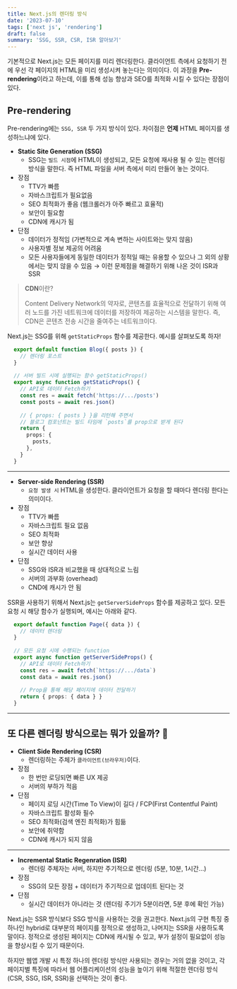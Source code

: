 ```yaml
---
title: Next.js의 렌더링 방식
date: '2023-07-10'
tags: ['next js', 'rendering']
draft: false
summary: 'SSG, SSR, CSR, ISR 알아보기'
---
```


기본적으로 Next.js는 모든 페이지를 미리 렌더링한다. 클라이언트 측에서 요청하기 전에 우선 각 페이지의 HTML을 미리 생성시켜 놓는다는 의미이다. 이 과정을 **Pre-rendering**이라고 하는데, 이를 통해 성능 향상과 SEO를 최적화 시킬 수 있다는 장점이 있다. 

## Pre-rendering
Pre-rendering에는 `SSG, SSR` 두 가지 방식이 있다. 차이점은 **언제** HTML 페이지를 생성하느냐에 있다.

- **Static Site Generation (SSG)**
  - SSG는 `빌드 시점`에 HTML이 생성되고, 모든 요청에 재사용 될 수 있는 렌더링 방식을 말한다. 즉 HTML 파일을 서버 측에서 미리 만들어 놓는 것이다. 
- 장점
    - TTV가 빠름
    - 자바스크립트가 필요없음
    - SEO 최적화가 좋음 (웹크롤러가 아주 빠르고 효율적)
    - 보안이 필요함
    - CDN에 캐시가 됨
- 단점
    - 데이터가 정적임 (가변적으로 계속 변하는 사이트와는 맞지 않음)
    - 사용자별 정보 제공의 어려움
    - 모든 사용자들에게 동일한 데이터가 정적일 때는 유용할 수 있으나 그 외의 상황에서는 맞지 않을 수 있음 → 이런 문제점을 해결하기 위해 나온 것이 ISR과 SSR

> **CDN**이란?
>
> Content Delivery Network의 약자로, 콘텐츠를 효율적으로 전달하기 위해 여러 노드를 가진 네트워크에 데이터를 저장하여 제공하는 시스템을 말한다. 즉, CDN은 콘텐츠 전송 시간을 줄여주는 네트워크이다.

Next.js는 SSG를 위해 `getStaticProps` 함수를 제공한다. 예시를 살펴보도록 하자!

```typescript
  export default function Blog({ posts }) {
    // 렌더링 포스트
  }
  
  // 서버 빌드 시에 실행되는 함수 getStaticProps()
  export async function getStaticProps() {
    // API로 데이터 Fetch하기
    const res = await fetch('https://.../posts')
    const posts = await res.json()
  
    // { props: { posts } }을 리턴해 주면서
    // 블로그 컴포넌트는 빌드 타임에 `posts`를 prop으로 받게 된다
    return {
      props: {
        posts,
      },
    }
  }
```

---

- **Server-side Rendering (SSR)**
  - `요청 발생 시` HTML을 생성한다. 클라이언트가 요청을 할 때마다 렌더링 한다는 의미이다.
- 장점
  - TTV가 빠름
  - 자바스크립트 필요 없음
  - SEO 최적화
  - 보안 향상
  - 실시간 데이터 사용
- 단점
    - SSG와 ISR과 비교했을 때 상대적으로 느림
    - 서버의 과부화 (overhead)
    - CND에 캐시가 안 됨

SSR을 사용하기 위해서 Next.js는 `getServerSideProps` 함수를 제공하고 있다. 모든 요청 시 해당 함수가 실행되며, 예시는 아래와 같다.

```typescript
  export default function Page({ data }) {
    // 데이터 렌더링
  }
  
  // 모든 요청 시에 수행되는 function
  export async function getServerSideProps() {
    // API로 데이터 Fetch하기
    const res = await fetch(`https://.../data`)
    const data = await res.json()
  
    // Prop을 통해 해당 페이지에 데이터 전달하기
    return { props: { data } }
  }
```

---

## 또 다른 렌더링 방식으로는 뭐가 있을까? 🤔

- **Client Side Rendering (CSR)**
  - 렌더링하는 주체가 `클라이언트(브라우저)`이다.
- 장점
    - 한 번만 로딩되면 빠른 UX 제공
    - 서버의 부하가 적음
- 단점
    - 페이지 로딩 시간(Time To View)이 길다 / FCP(First Contentful Paint)
    - 자바스크립트 활성화 필수
    - SEO 최적화(검색 엔진 최적화)가 힘듦
    - 보안에 취약함
    - CDN에 캐시가 되지 않음

---

- **Incremental Static Regenration (ISR)**
    - 렌더링 주체자는 서버, 하지만 주기적으로 렌더링 (5분, 10분, 1시간…)
- 장점
  - SSG의 모든 장점 + 데이터가 주기적으로 업데이트 된다는 것
- 단점
  - 실시간 데이터가 아니라는 것 (렌더링 주기가 5분이라면, 5분 후에 확인 가능)

Next.js는 SSR 방식보다 SSG 방식을 사용하는 것을 권고한다. Next.js의 구현 특징 중 하나인 hybrid로 대부분의 페이지를 정적으로 생성하고, 나머지는 SSR을 사용하도록 말이다. 정적으로 생성된 페이지는 CDN에 캐시될 수 있고, 부가 설정이 필요없이 성능을 향상시킬 수 있기 때문이다.

하지만 웹앱 개발 시 특정 하나의 렌더링 방식만 사용되는 경우는 거의 없을 것이고, 각 페이지별 특징에 따라서 웹 어플리케이션의 성능을 높이기 위해 적절한 렌더링 방식(CSR, SSG, ISR, SSR)을 선택하는 것이 좋다.